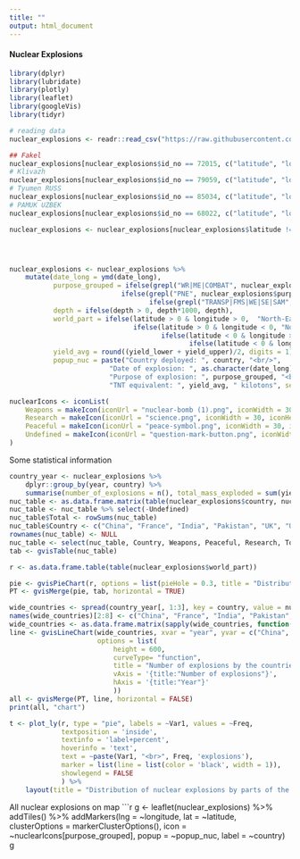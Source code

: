 ```yaml
---
title: ""
output: html_document
---
```

#### Nuclear Explosions
```r
library(dplyr)
library(lubridate)
library(plotly)
library(leaflet)
library(googleVis)
library(tidyr)

# reading data
nuclear_explosions <- readr::read_csv("https://raw.githubusercontent.com/rfordatascience/tidytuesday/master/data/2019/2019-08-20/nuclear_explosions.csv")

## Fakel
nuclear_explosions[nuclear_explosions$id_no == 72015, c("latitude", "longitude")] <- c(49.33, 35.31)
# Klivazh
nuclear_explosions[nuclear_explosions$id_no == 79059, c("latitude", "longitude")] <- c(48.13, 38.16)
# Tyumen RUSS
nuclear_explosions[nuclear_explosions$id_no == 85034, c("latitude", "longitude")] <- c(60.45, 72.47)
# PAMUK UZBEK
nuclear_explosions[nuclear_explosions$id_no == 68022, c("latitude", "longitude")] <- c(39.01, 65.05)

nuclear_explosions <- nuclear_explosions[nuclear_explosions$latitude != 0, ]




nuclear_explosions <- nuclear_explosions %>%
    mutate(date_long = ymd(date_long),
           purpose_grouped = ifelse(grepl("WR|ME|COMBAT", nuclear_explosions$purpose), "Weapons",
                            ifelse(grepl("PNE", nuclear_explosions$purpose), "Peaceful",
                                   ifelse(grepl("TRANSP|FMS|WE|SE|SAM", nuclear_explosions$purpose), "Research", "Undefined"))),
           depth = ifelse(depth > 0, depth*1000, depth),
           world_part = ifelse(latitude > 0 & longitude > 0,  "North-East",
                               ifelse(latitude > 0 & longitude < 0, "North-West",
                                      ifelse(latitude < 0 & longitude > 0, "South-East",
                                             ifelse(latitude < 0 & longitude < 0, "South-West", "strange")))),
           yield_avg = round((yield_lower + yield_upper)/2, digits = 1), 
           popup_nuc = paste("Country deployed: ", country, "<br/>",
                         "Date of explosion: ", as.character(date_long), "<br/>",
                         "Purpose of explosion: ", purpose_grouped, "<br/>",
                         "TNT equivalent: ", yield_avg, " kilotons", sep = ""))

nuclearIcons <- iconList(
    Weapons = makeIcon(iconUrl = "nuclear-bomb (1).png", iconWidth = 30, iconHeight = 30, iconAnchorX = 0, iconAnchorY = 30),
    Research = makeIcon(iconUrl = "science.png", iconWidth = 30, iconHeight = 30, iconAnchorX = 15, iconAnchorY = 15),
    Peaceful = makeIcon(iconUrl = "peace-symbol.png", iconWidth = 30, iconHeight = 30, iconAnchorX = 15, iconAnchorY = 30),
    Undefined = makeIcon(iconUrl = "question-mark-button.png", iconWidth = 30, iconHeight = 30, iconAnchorX = 15, iconAnchorY = 15)
)


```
Some statistical information

```r
country_year <- nuclear_explosions %>%
    dplyr::group_by(year, country) %>%
    summarise(number_of_explosions = n(), total_mass_exploded = sum(yield_avg, na.rm = TRUE))
nuc_table <- as.data.frame.matrix(table(nuclear_explosions$country, nuclear_explosions$purpose_grouped))
nuc_table <- nuc_table %>% select(-Undefined)
nuc_table$Total <- rowSums(nuc_table)
nuc_table$Country <- c("China", "France", "India", "Pakistan", "UK", "USA", "USSR")
rownames(nuc_table) <- NULL
nuc_table <- select(nuc_table, Country, Weapons, Peaceful, Research, Total)
tab <- gvisTable(nuc_table)

```
```r
r <- as.data.frame.table(table(nuclear_explosions$world_part))

pie <- gvisPieChart(r, options = list(pieHole = 0.3, title = "Distribution of nuclear explosions by parts of the wold", width = 400))
PT <- gvisMerge(pie, tab, horizontal = TRUE)
```

```r
wide_countries <- spread(country_year[, 1:3], key = country, value = number_of_explosions)
names(wide_countries)[2:8] <- c("China", "France", "India", "Pakistan", "UK", "USA", "USSR")
wide_countries <- as.data.frame.matrix(sapply(wide_countries, function(x){ifelse(is.na(x), 0, x) }))
line <- gvisLineChart(wide_countries, xvar = "year", yvar = c("China", "France", "India", "Pakistan", "UK", "USA", "USSR"),
                      options = list(
                          height = 600,
                          curveType= "function",
                          title = "Number of explosions by the countries by years",
                          vAxis = '{title:"Number of explosions"}',
                          hAxis = '{title:"Year"}'
                          ))
all <- gvisMerge(PT, line, horizontal = FALSE)
print(all, "chart")
```




```r
t <- plot_ly(r, type = "pie", labels = ~Var1, values = ~Freq, 
             textposition = 'inside',
             textinfo = 'label+percent',
             hoverinfo = 'text',
             text = ~paste(Var1, "<br>", Freq, 'explosions'),
             marker = list(line = list(color = 'black', width = 1)),
             showlegend = FALSE
             ) %>%
    layout(title = "Distribution of nuclear explosions by parts of the wold")

```

All nuclear explosions on map
```r
g <- leaflet(nuclear_explosions) %>% 
    addTiles() %>% 
    addMarkers(lng = ~longitude, lat = ~latitude, 
               clusterOptions = markerClusterOptions(), icon = ~nuclearIcons[purpose_grouped],
               popup = ~popup_nuc, label = ~country)
g